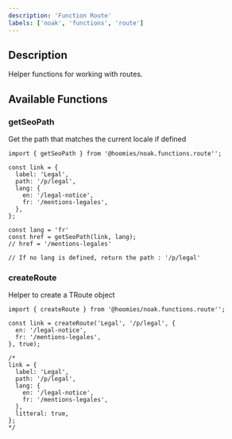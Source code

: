 ```yaml
---
description: 'Function Route'
labels: ['noak', 'functions', 'route']
---
```


## Description

Helper functions for working with routes.

## Available Functions

### getSeoPath

Get the path that matches the current locale if defined

```tsx
import { getSeoPath } from '@hoomies/noak.functions.route'';

const link = {
  label: 'Legal',
  path: '/p/legal',
  lang: {
    en: '/legal-notice',
    fr: '/mentions-legales',
  },
};

const lang = 'fr'
const href = getSeoPath(link, lang);
// href = '/mentions-legales'

// If no lang is defined, return the path : '/p/legal'

```

### createRoute

Helper to create a TRoute object

```tsx
import { createRoute } from '@hoomies/noak.functions.route'';

const link = createRoute('Legal', '/p/legal', {
  en: '/legal-notice',
  fr: '/mentions-legales',
}, true);

/*
link = {
  label: 'Legal',
  path: '/p/legal',
  lang: {
    en: '/legal-notice',
    fr: '/mentions-legales',
  },
  litteral: true,
};
*/

```
